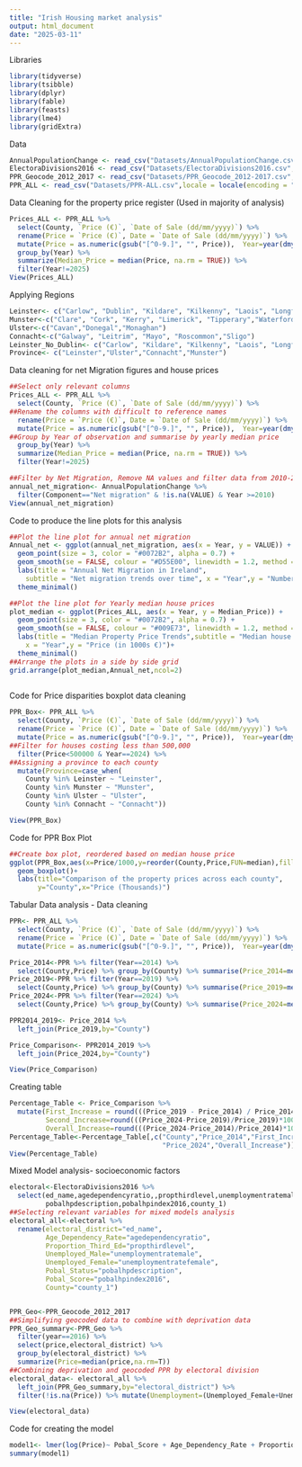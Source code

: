 ```yaml
---
title: "Irish Housing market analysis"
output: html_document
date: "2025-03-11"
---
```


Libraries

```r
library(tidyverse)
library(tsibble)
library(dplyr)
library(fable)
library(feasts)
library(lme4)
library(gridExtra)
```


Data

```r
AnnualPopulationChange <- read_csv("Datasets/AnnualPopulationChange.csv",show_col_types = F)
ElectoraDivisions2016 <- read_csv("Datasets/ElectoraDivisions2016.csv",show_col_types = F)
PPR_Geocode_2012_2017 <- read_csv("Datasets/PPR_Geocode_2012-2017.csv",show_col_types = F)
PPR_ALL <- read_csv("Datasets/PPR-ALL.csv",locale = locale(encoding = "Windows-1252"),show_col_types = F)
```
Data Cleaning for the property price register (Used in majority of analysis)



```r
Prices_ALL <- PPR_ALL %>% 
  select(County, `Price (€)`, `Date of Sale (dd/mm/yyyy)`) %>% 
  rename(Price = `Price (€)`, Date = `Date of Sale (dd/mm/yyyy)`) %>% 
  mutate(Price = as.numeric(gsub("[^0-9.]", "", Price)),  Year=year(dmy(Date))) %>% 
  group_by(Year) %>% 
  summarize(Median_Price = median(Price, na.rm = TRUE)) %>% 
  filter(Year!=2025)
View(Prices_ALL)
```


Applying Regions
```r
Leinster<- c("Carlow", "Dublin", "Kildare", "Kilkenny", "Laois", "Longford", "Louth", "Meath", "Offaly", "Westmeath", "Wexford" , "Wicklow")
Munster<-c("Clare", "Cork", "Kerry", "Limerick", "Tipperary","Waterford")
Ulster<-c("Cavan","Donegal","Monaghan")
Connacht<-c("Galway", "Leitrim", "Mayo", "Roscommon","Sligo")
Leinster_No_Dublin<- c("Carlow", "Kildare", "Kilkenny", "Laois", "Longford", "Louth", "Meath", "Offaly", "Westmeath", "Wexford" , "Wicklow")
Province<- c("Leinster","Ulster","Connacht","Munster")
```




Data cleaning for net Migration figures and house prices


```r
##Select only relevant columns
Prices_ALL <- PPR_ALL %>% 
  select(County, `Price (€)`, `Date of Sale (dd/mm/yyyy)`) %>% 
##Rename the columns with difficult to reference names
  rename(Price = `Price (€)`, Date = `Date of Sale (dd/mm/yyyy)`) %>% 
  mutate(Price = as.numeric(gsub("[^0-9.]", "", Price)),  Year=year(dmy(Date))) %>% 
##Group by Year of observation and summarise by yearly median price
  group_by(Year) %>% 
  summarize(Median_Price = median(Price, na.rm = TRUE)) %>% 
  filter(Year!=2025)

##Filter by Net Migration, Remove NA values and filter data from 2010-2024
annual_net_migration<- AnnualPopulationChange %>% 
  filter(Component=="Net migration" & !is.na(VALUE) & Year >=2010)
View(annual_net_migration)
```

Code to produce the line plots for this analysis

```r
##Plot the line plot for annual net migration
Annual_net <- ggplot(annual_net_migration, aes(x = Year, y = VALUE)) +
  geom_point(size = 3, color = "#0072B2", alpha = 0.7) + 
  geom_smooth(se = FALSE, colour = "#D55E00", linewidth = 1.2, method = "loess") +
  labs(title = "Annual Net Migration in Ireland",
    subtitle = "Net migration trends over time", x = "Year",y = "Number of People (in 1000s)") +
  theme_minimal()

##Plot the line plot for Yearly median house prices
plot_median <- ggplot(Prices_ALL, aes(x = Year, y = Median_Price)) +
  geom_point(size = 3, color = "#0072B2", alpha = 0.7) +  
  geom_smooth(se = FALSE, colour = "#009E73", linewidth = 1.2, method = "loess") +  
  labs(title = "Median Property Price Trends",subtitle = "Median house prices over time",
    x = "Year",y = "Price (in 1000s €)")+
  theme_minimal()
##Arrange the plots in a side by side grid
grid.arrange(plot_median,Annual_net,ncol=2)
  
```


Code for Price disparities boxplot data cleaning

```r
PPR_Box<- PPR_ALL %>% 
  select(County, `Price (€)`, `Date of Sale (dd/mm/yyyy)`) %>% 
  rename(Price = `Price (€)`, Date = `Date of Sale (dd/mm/yyyy)`) %>% 
  mutate(Price = as.numeric(gsub("[^0-9.]", "", Price)),  Year=year(dmy(Date))) %>% 
##Filter for houses costing less than 500,000
  filter(Price<500000 & Year==2024) %>% 
##Assigning a province to each county
  mutate(Province=case_when(
    County %in% Leinster ~ "Leinster",
    County %in% Munster ~ "Munster",
    County %in% Ulster ~ "Ulster",
    County %in% Connacht ~ "Connacht"))

View(PPR_Box)
```



Code for PPR Box Plot

```r
##Create box plot, reordered based on median house price
ggplot(PPR_Box,aes(x=Price/1000,y=reorder(County,Price,FUN=median),fill=Province))+
  geom_boxplot()+
  labs(title="Comparison of the property prices across each county",
       y="County",x="Price (Thousands)")
```



Tabular Data analysis - Data cleaning

```r
PPR<- PPR_ALL %>% 
  select(County, `Price (€)`, `Date of Sale (dd/mm/yyyy)`) %>% 
  rename(Price = `Price (€)`, Date = `Date of Sale (dd/mm/yyyy)`) %>% 
  mutate(Price = as.numeric(gsub("[^0-9.]", "", Price)),  Year=year(dmy(Date)))

Price_2014<-PPR %>% filter(Year==2014) %>% 
  select(County,Price) %>% group_by(County) %>% summarise(Price_2014=median(Price))
Price_2019<-PPR %>% filter(Year==2019) %>% 
  select(County,Price) %>% group_by(County) %>% summarise(Price_2019=median(Price))
Price_2024<-PPR %>% filter(Year==2024) %>% 
  select(County,Price) %>% group_by(County) %>% summarise(Price_2024=median(Price))

PPR2014_2019<- Price_2014 %>% 
  left_join(Price_2019,by="County")

Price_Comparison<- PPR2014_2019 %>% 
  left_join(Price_2024,by="County")

View(Price_Comparison)
```



Creating table

```r
Percentage_Table <- Price_Comparison %>% 
  mutate(First_Increase = round(((Price_2019 - Price_2014) / Price_2014) * 100,digits=2),
         Second_Increase=round(((Price_2024-Price_2019)/Price_2019)*100,digits=2),
         Overall_Increase=round(((Price_2024-Price_2014)/Price_2014)*100,digits=2))
Percentage_Table<-Percentage_Table[,c("County","Price_2014","First_Increase","Price_2019","Second_Increase",
                                      "Price_2024","Overall_Increase")]
View(Percentage_Table)
```




Mixed Model analysis- socioeconomic factors

```r
electoral<-ElectoraDivisions2016 %>% 
  select(ed_name,agedependencyratio,,propthirdlevel,unemploymentratemale,unemploymentratefemale,
         pobalhpdescription,pobalhpindex2016,county_1)
##Selecting relevant variables for mixed models analysis
electoral_all<-electoral %>% 
  rename(electoral_district="ed_name",
         Age_Dependency_Rate="agedependencyratio",
         Proportion_Third_Ed="propthirdlevel",
         Unemployed_Male="unemploymentratemale",
         Unemployed_Female="unemploymentratefemale",
         Pobal_Status="pobalhpdescription",
         Pobal_Score="pobalhpindex2016",
         County="county_1")


PPR_Geo<-PPR_Geocode_2012_2017
##Simplifying geocoded data to combine with deprivation data
PPR_Geo_summary<-PPR_Geo %>% 
  filter(year==2016) %>% 
  select(price,electoral_district) %>% 
  group_by(electoral_district) %>% 
  summarize(Price=median(price,na.rm=T))
##Combining deprivation and geocoded PPR by electoral division
electoral_data<- electoral_all %>% 
  left_join(PPR_Geo_summary,by="electoral_district") %>% 
  filter(!is.na(Price)) %>% mutate(Unemployment=(Unemployed_Female+Unemployed_Male)/2)

View(electoral_data)
```



Code for creating the model

```r
model1<- lmer(log(Price)~ Pobal_Score + Age_Dependency_Rate + Proportion_Third_Ed+ Unemployment+(1|County),data = electoral_data)
summary(model1)
```

